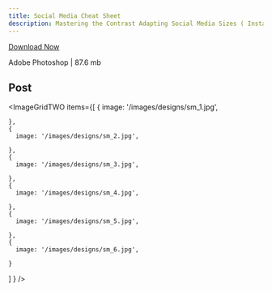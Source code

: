 ```yaml
---
title: Social Media Cheat Sheet
description: Mastering the Contrast Adapting Social Media Sizes ( Instagram, Facebook, Linkedin, Youtube, X )
---
```


[Download Now](https://drive.google.com/file/d/1ETNyCEHTrAi7fpDsLdkqXYmi0duQYWUO/view?usp=sharing)

Adobe Photoshop | 87.6 mb

## Post

<ImageGridTWO
  items={[
    {
      image: '/images/designs/sm_1.jpg',
      
    },
    {
      image: '/images/designs/sm_2.jpg',
      
    },
    {
      image: '/images/designs/sm_3.jpg',
      
    },
    {
      image: '/images/designs/sm_4.jpg',
      
    },
    {
      image: '/images/designs/sm_5.jpg',
      
    },
    {
      image: '/images/designs/sm_6.jpg',
      
    }
  ]
  }
/>

